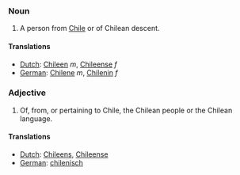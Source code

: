 ===Noun===
#A person from [[Chile]] or of Chilean descent.
====Translations====
*[[Dutch]]: [[Chileen]] ''m'', [[Chileense]] ''f''
*[[German]]: [[Chilene]] ''m'', [[Chilenin]] ''f''

===Adjective===
#Of, from, or pertaining to Chile, the Chilean people or the Chilean language.
====Translations====
*[[Dutch]]: [[Chileens]], [[Chileense]]
*[[German]]: [[chilenisch]]